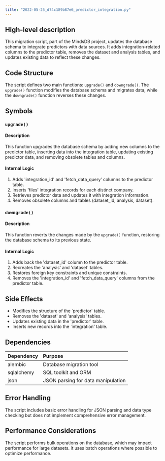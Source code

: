 ```yaml
---
title: "2022-05-25_d74c189b87e6_predictor_integration.py"
---
```


## High-level description
This migration script, part of the MindsDB project, updates the database schema to integrate predictors with data sources. It adds integration-related columns to the predictor table, removes the dataset and analysis tables, and updates existing data to reflect these changes.

## Code Structure
The script defines two main functions: `upgrade()` and `downgrade()`. The `upgrade()` function modifies the database schema and migrates data, while the `downgrade()` function reverses these changes.

## Symbols

### `upgrade()`
#### Description
This function upgrades the database schema by adding new columns to the predictor table, inserting data into the integration table, updating existing predictor data, and removing obsolete tables and columns.

#### Internal Logic
1. Adds 'integration_id' and 'fetch_data_query' columns to the predictor table.
2. Inserts 'files' integration records for each distinct company.
3. Retrieves predictor data and updates it with integration information.
4. Removes obsolete columns and tables (dataset_id, analysis, dataset).

### `downgrade()`
#### Description
This function reverts the changes made by the `upgrade()` function, restoring the database schema to its previous state.

#### Internal Logic
1. Adds back the 'dataset_id' column to the predictor table.
2. Recreates the 'analysis' and 'dataset' tables.
3. Restores foreign key constraints and unique constraints.
4. Removes the 'integration_id' and 'fetch_data_query' columns from the predictor table.

## Side Effects
- Modifies the structure of the 'predictor' table.
- Removes the 'dataset' and 'analysis' tables.
- Updates existing data in the 'predictor' table.
- Inserts new records into the 'integration' table.

## Dependencies
| Dependency | Purpose |
|:-----------|:--------|
| alembic | Database migration tool |
| sqlalchemy | SQL toolkit and ORM |
| json | JSON parsing for data manipulation |

## Error Handling
The script includes basic error handling for JSON parsing and data type checking but does not implement comprehensive error management.

## Performance Considerations
The script performs bulk operations on the database, which may impact performance for large datasets. It uses batch operations where possible to optimize performance.